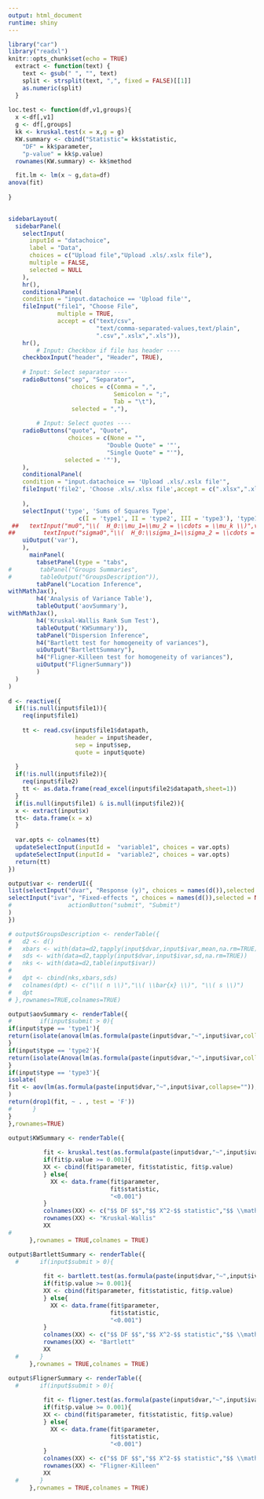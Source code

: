 ---
output: html_document
runtime: shiny
---

```{r setup, include=FALSE}
library("car")
library("readxl")
knitr::opts_chunk$set(echo = TRUE)
  extract <- function(text) {
    text <- gsub(" ", "", text)
    split <- strsplit(text, ",", fixed = FALSE)[[1]]
    as.numeric(split)
  }
  
loc.test <- function(df,v1,groups){
  x <-df[,v1]
  g <- df[,groups]
  kk <- kruskal.test(x = x,g = g)
  KW.summary <- cbind("Statistic"= kk$statistic,
    "DF" = kk$parameter,
    "p-value" = kk$p.value)
  rownames(KW.summary) <- kk$method

  fit.lm <- lm(x ~ g,data=df)
anova(fit)
  
}  
  
```




```{r inputs, echo=FALSE}
sidebarLayout(
  sidebarPanel(
    selectInput(
      inputId = "datachoice",
      label = "Data",
      choices = c("Upload file","Upload .xls/.xslx file"),
      multiple = FALSE,
      selected = NULL
    ),
    hr(),
    conditionalPanel(
    condition = "input.datachoice == 'Upload file'",
    fileInput("file1", "Choose File",
              multiple = TRUE,
              accept = c("text/csv",
                         "text/comma-separated-values,text/plain",
                         ".csv",".xslx",".xls")),
    hr(),
        # Input: Checkbox if file has header ----
    checkboxInput("header", "Header", TRUE),
        
    # Input: Select separator ----
    radioButtons("sep", "Separator",
                  choices = c(Comma = ",",
                              Semicolon = ";",
                              Tab = "\t"),
                  selected = ","),
        
        # Input: Select quotes ----
    radioButtons("quote", "Quote",
                 choices = c(None = "",
                            "Double Quote" = '"',
                            "Single Quote" = "'"),
                selected = '"'),
    ),
    conditionalPanel(
    condition = "input.datachoice == 'Upload .xls/.xslx file'",
    fileInput('file2', 'Choose .xls/.xlsx file',accept = c(".xlsx",".xls"))
    
    ),
    selectInput('type', 'Sums of Squares Type',
                    c(I = 'type1', II = 'type2', III = 'type3'), 'type1'),
 ##   textInput("mu0","\\(  H_0:\\mu_1=\\mu_2 = \\cdots = \\mu_k \\)",value="0",placeholder="Indicate the true value for the difference of location of interest"),
##        textInput("sigma0","\\(  H_0:\\sigma_1=\\sigma_2 = \\cdots = \\sigma_k \\)",value="0",placeholder="Indicate the true value for the difference of dispersion of interest"),
    uiOutput('var'),
    ),
      mainPanel(
        tabsetPanel(type = "tabs",
#        tabPanel("Groups Summaries",
#        tableOutput("GroupsDescription")),
        tabPanel("Location Inference",
withMathJax(),
        h4('Analysis of Variance Table'),
        tableOutput('aovSummary'),
withMathJax(),
        h4('Kruskal-Wallis Rank Sum Test'),
        tableOutput('KWSummary')),
        tabPanel("Dispersion Inference",
        h4("Bartlett test for homogeneity of variances"),
        uiOutput("BartlettSummary"),
        h4("Fligner-Killeen test for homogeneity of variances"),
        uiOutput("FlignerSummary"))
        )
  )
)
    
d <- reactive({  
  if(!is.null(input$file1)){
    req(input$file1)
    
    tt <- read.csv(input$file1$datapath,
                   header = input$header,
                   sep = input$sep,
                   quote = input$quote)
   
  } 
  if(!is.null(input$file2)){
    req(input$file2)
    tt <- as.data.frame(read_excel(input$file2$datapath,sheet=1))
  }
  if(is.null(input$file1) & is.null(input$file2)){
  x <- extract(input$x)
  tt<- data.frame(x = x)
  } 
  
  var.opts <- colnames(tt)
  updateSelectInput(inputId =  "variable1", choices = var.opts)
  updateSelectInput(inputId =  "variable2", choices = var.opts)
  return(tt)
})

output$var <- renderUI({
list(selectInput("dvar", "Response (y)", choices = names(d()),selected = NULL),
selectInput("ivar", "Fixed-effects ", choices = names(d()),selected = NULL)#,
#                actionButton("submit", "Submit")
)
})

# output$GroupsDescription <- renderTable({
#   d2 <- d()
#   xbars <- with(data=d2,tapply(input$dvar,input$ivar,mean,na.rm=TRUE))
#   sds <- with(data=d2,tapply(input$dvar,input$ivar,sd,na.rm=TRUE))
#   nks <- with(data=d2,table(input$ivar))
#   
#   dpt <- cbind(nks,xbars,sds)
#   colnames(dpt) <- c("\\( n \\)","\\( \\bar{x} \\)", "\\( s \\)")
#   dpt
# },rownames=TRUE,colnames=TRUE)

output$aovSummary <- renderTable({
#        if(input$submit > 0){
if(input$type == 'type1'){
return(isolate(anova(lm(as.formula(paste(input$dvar,"~",input$ivar,collapse="")), data =d()))))
}
if(input$type == 'type2'){
return(isolate(Anova(lm(as.formula(paste(input$dvar,"~",input$ivar,collapse="")), data =d()), Type = "II", test.statistic = "F")))
}
if(input$type == 'type3'){
isolate(
fit <- aov(lm(as.formula(paste(input$dvar,"~",input$ivar,collapse="")), data =d()))
)
return(drop1(fit, ~ . , test = 'F'))
#      }
}
},rownames=TRUE)
      
output$KWSummary <- renderTable({

          fit <- kruskal.test(as.formula(paste(input$dvar,"~",input$ivar,collapse="")), data =d())
          if(fit$p.value >= 0.001){
          XX <- cbind(fit$parameter, fit$statistic, fit$p.value)
          } else{
            XX <- data.frame(fit$parameter,
                             fit$statistic,
                             "<0.001")
          }
          colnames(XX) <- c("$$ DF $$","$$ X^2-$$ statistic","$$ \\mathbb{P}(>X^2)$$")
          rownames(XX) <- "Kruskal-Wallis"
          XX
#
      },rownames = TRUE,colnames = TRUE)

output$BartlettSummary <- renderTable({
  #      if(input$submit > 0){
        
          fit <- bartlett.test(as.formula(paste(input$dvar,"~",input$ivar,collapse="")), data =d())
          if(fit$p.value >= 0.001){
          XX <- cbind(fit$parameter, fit$statistic, fit$p.value)
          } else{
            XX <- data.frame(fit$parameter,
                             fit$statistic,
                             "<0.001")
          }
          colnames(XX) <- c("$$ DF $$","$$ X^2-$$ statistic","$$ \\mathbb{P}(>X^2)$$")
          rownames(XX) <- "Bartlett"
          XX
  #      }
      },rownames = TRUE,colnames = TRUE)

output$FlignerSummary <- renderTable({
  #      if(input$submit > 0){
        
          fit <- fligner.test(as.formula(paste(input$dvar,"~",input$ivar,collapse="")), data =d())
          if(fit$p.value >= 0.001){
          XX <- cbind(fit$parameter, fit$statistic, fit$p.value)
          } else{
            XX <- data.frame(fit$parameter,
                             fit$statistic,
                             "<0.001")
          }
          colnames(XX) <- c("$$ DF $$","$$ X^2-$$ statistic","$$ \\mathbb{P}(>X^2)$$")
          rownames(XX) <- "Fligner-Killeen"
          XX
  #      }
      },rownames = TRUE,colnames = TRUE)


```

